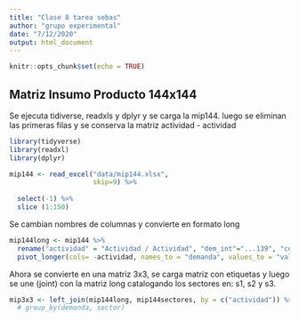 ```yaml
---
title: "Clase 8 tarea sebas"
author: "grupo experimental"
date: "7/12/2020"
output: html_document
---
```



```r
knitr::opts_chunk$set(echo = TRUE)
```

## Matriz Insumo Producto 144x144
Se ejecuta tidiverse, readxls y dplyr y se carga la mip144. luego se eliminan las
primeras filas y se conserva la matriz actividad - actividad

```r
library(tidyverse)
library(readxl)
library(dplyr)

mip144 <- read_excel("data/mip144.xlsx",
                     skip=9) %>% 
  
  select(-1) %>% 
  slice (1:150) 

```

Se cambian nombres de columnas y convierte en formato long

```r
mip144long <- mip144 %>% 
  rename("actividad" = "Actividad / Actividad", "dem_int"="...139", "cons_h"="...140", "cons_g"="...141", "fk"="...142", "ve"="...143", "x"="...144", "d_tot"="...145", "ut"="...146") %>% 
  pivot_longer(cols= -actividad, names_to = "demanda", values_to = "values") %>%
```

Ahora se convierte en una matriz 3x3, se carga matriz con etiquetas y luego
se une (joint) con la matriz long catalogando los sectores en: s1, s2 y s3.

```r
mip3x3 <- left_join(mip144long, mip144sectores, by = c("actividad")) %>% 
  # group_by(demanda, sector)
  
```

